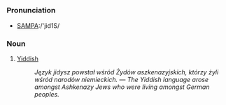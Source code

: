 =={{pl}}==
===Pronunciation===
*[[Pronunciation guide|SAMPA]]:/'jid1S/
===Noun===
# [[Yiddish]]
#: ''Język jidysz powstał wśród Żydów aszkenazyjskich, którzy żyli wśród narodów niemieckich.'' &mdash; ''The Yiddish language arose amongst Ashkenazy Jews who were living amongst German peoples.''